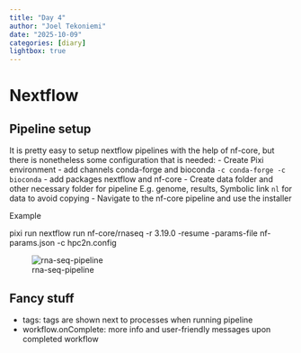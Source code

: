 ```yaml
---
title: "Day 4"
author: "Joel Tekoniemi"
date: "2025-10-09"
categories: [diary]
lightbox: true
---
```


# Nextflow

## Pipeline setup
It is pretty easy to setup nextflow pipelines with the help of nf-core, but there is nonetheless some configuration that is needed:
- Create Pixi environment
	- add channels conda-forge and bioconda `-c conda-forge -c bioconda`
	- add packages nextflow and nf-core
- Create data folder and other necessary folder for pipeline
	E.g. genome, results, 
	Symbolic link `nl` for data to avoid copying
- Navigate to the nf-core pipeline and use the installer


Example 

pixi run nextflow run nf-core/rnaseq -r 3.19.0 -resume -params-file nf-params.json -c hpc2n.config

![rna-seq-pipeline](rna-seq-pipeline.png)

## Fancy stuff
- tags: tags are shown next to processes when running pipeline
- workflow.onComplete: more info and user-friendly messages upon completed workflow
